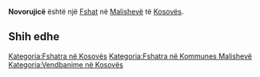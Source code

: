 {{Fshat në Kosovës
 | Emri                = Novorujicë
| sqi_D_name = Novorujicë
| sqi_D_FULL_NAME_RO = Novorujicë
| sqi_D_FULL_NAME_ND_RO = Novorujice
| sqi_D_SORT_NAME_RG = NOVORUJICE
| sqi_D_FULL_NAME_RG = Novorujicë
| sqi_D_FULL_NAME_ND_RG = Novorujice
| sqi_V_name = Rufc i Ri
| sqi_V_FULL_NAME_RO = Rufc i Ri
| sqi_V_FULL_NAME_ND_RO = Rufc i Ri
| sqi_V_SORT_NAME_RG = RUFCIRI
| sqi_V_FULL_NAME_RG = Rufc i Ri
| sqi_V_FULL_NAME_ND_RG = Rufc i Ri
| srp_N_name = Novo Rujce
| srp_N_FULL_NAME_RO = Novo Rujce
| srp_N_FULL_NAME_ND_RO = Novo Rujce
| srp_N_SORT_NAME_RG = NOVORUJCE
| srp_N_FULL_NAME_RG = Novo Rujce
| srp_N_FULL_NAME_ND_RG = Novo Rujce
| srp_NS_name = Ново Рујце
| srp_NS_FULL_NAME_RO = Ново Рујце
| srp_NS_FULL_NAME_ND_RO = Ново Рујце
| srp_NS_SORT_NAME_RG = НОВОРУЈЦЕ
| srp_NS_FULL_NAME_RG = Ново Рујце
| srp_NS_FULL_NAME_ND_RG = Ново Рујце
| srp_V_name = Novo Ruici
| srp_V_FULL_NAME_RO = Novo Ruici
| srp_V_FULL_NAME_ND_RO = Novo Ruici
| srp_V_SORT_NAME_RG = NOVORUICI
| srp_V_FULL_NAME_RG = Novo Ruici
| srp_V_FULL_NAME_ND_RG = Novo Ruici

 | Emri (Rasa dhanore) = 
 | Figura              = 
 | Shteti              = Kosovo
 | Komuna              = Malishevë
 | Kodi postar         = 
 | Sipërfaqja          = 

 | Popullsia           = 

 | Regj. i popullsisë  = 
 | Dend. e popullsisë  = 
 | Faqja zyrtare       = 
 <!--- Koordinatat ----> 
 | Gjerësia            = 42.523872
 | Gjatësia            = 21.080281
 | Lartësia            = 
}}
'''Novorujicë''' është një [[Fshat]] në [[Malishevë]] të [[Kosovës]].

<!-- == Gjeografia == -->
<!-- == Historia == -->
<!-- == Demografia == -->
== Shih edhe ==
{{Komuna Malishevë}}
{{Kosovo-Administrata-Cung}}

[[Kategoria:Fshatra në Kosovës]]
[[Kategoria:Fshatra në Kommunes Malishevë]]
[[Kategoria:Vendbanime në Kosovës]]